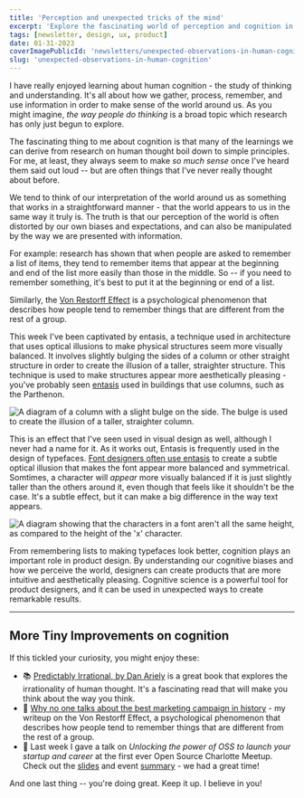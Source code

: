 ```yaml
---
title: 'Perception and unexpected tricks of the mind'
excerpt: 'Explore the fascinating world of perception and cognition in the Tiny Improvements newsletter. Uncover the unexpected tricks of our minds and learn how to make tiny improvements in our cognitive abilities.'
tags: [newsletter, design, ux, product]
date: 01-31-2023
coverImagePublicId: 'newsletters/unexpected-observations-in-human-cognition/cover'
slug: 'unexpected-observations-in-human-cognition'
---
```


I have really enjoyed learning about human cognition - the study of thinking and understanding. It's all about how we gather, process, remember, and use information in order to make sense of the world around us. As you might imagine, _the way people do thinking_ is a broad topic which research has only just begun to explore.

The fascinating thing to me about cognition is that many of the learnings we can derive from research on human thought boil down to simple principles. For me, at least, they always seem to make _so much sense_ once I've heard them said out loud -- but are often things that I've never really thought about before.

We tend to think of our interpretation of the world around us as something that works in a straightforward manner - that the world appears to us in the same way it truly is. The truth is that our perception of the world is often distorted by our own biases and expectations, and can also be manipulated by the way we are presented with information.

For example: research has shown that when people are asked to remember a list of items, they tend to remember items that appear at the beginning and end of the list more easily than those in the middle. So -- if you need to remember something, it's best to put it at the beginning or end of a list.

Similarly, the [Von Restorff Effect](https://mikebifulco.com/posts/product-marketing-defy-expectations#what-is-the-von-restorff-effect) is a psychological phenomenon that describes how people tend to remember things that are different from the rest of a group.

This week I've been captivated by entasis, a technique used in architecture that uses optical illusions to make physical structures seem more visually balanced. It involves slightly bulging the sides of a column or other straight structure in order to create the illusion of a taller, straighter structure. This technique is used to make structures appear more aesthetically pleasing - you've probably seen [entasis](https://en.wikipedia.org/wiki/Entasis) used in buildings that use columns, such as the Parthenon.

<Image
  publicId="newsletters/unexpected-observations-in-human-cognition/entasis"
  alt="A diagram of a column with a slight bulge on the side. The bulge is used to create the illusion of a taller, straighter column."
  caption="Entasis is a technique used in architecture that uses optical illusions to make physical structures seem more visually balanced."
/>

This is an effect that I've seen used in visual design as well, although I never had a name for it. As it works out, Entasis is frequently used in the design of typefaces. [Font designers often use entasis](https://graphicdesign.stackexchange.com/questions/111439/is-there-a-font-that-has-the-same-height-for-every-character) to create a subtle optical illusion that makes the font appear more balanced and symmetrical. Somtimes, a character will _appear_ more visually balanced if it is just slightly taller than the others around it, even though that feels like it shouldn't be the case. It's a subtle effect, but it can make a big difference in the way text appears.

<Image
  publicId="newsletters/unexpected-observations-in-human-cognition/x-height"
  alt="A diagram showing that the characters in a font aren't all the same height, as compared to the height of the 'x' character."
  caption="The 'x' character is often used as a reference point for the height of a font."
/>

From remembering lists to making typefaces look better, cognition plays an important role in product design. By understanding our cognitive biases and how we perceive the world, designers can create products that are more intuitive and aesthetically pleasing. Cognitive science is a powerful tool for product designers, and it can be used in unexpected ways to create remarkable results.

---

## More Tiny Improvements on cognition

If this tickled your curiosity, you might enjoy these:

- 📚 [Predictably Irrational, by Dan Ariely](https://hardcover.app/books/predictably-irrational) is a great book that explores the irrationality of human thought. It's a fascinating read that will make you think about the way you think.
- 🍷 [Why no one talks about the best marketing campaign in history](https://mikebifulco.com/posts/product-marketing-defy-expectations) - my writeup on the Von Restorff Effect, a psychological phenomenon that describes how people tend to remember things that are different from the rest of a group.
- 📅 Last week I gave a talk on _Unlocking the power of OSS
  to launch your startup and career_ at the first ever Open Source Charlotte Meetup. Check out the [slides](https://unlocking-open-source.netlify.app/%20) and event [summary](https://www.allthingsopen.org/charlotte-meetup-1-summary/) - we had a great time!

And one last thing -- you're doing great. Keep it up. I believe in you!
